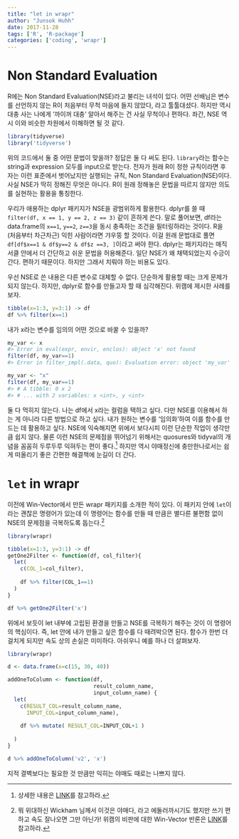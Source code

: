 ```yaml
---
title: "let in wrapr"
author: "Junsok Huhh"
date: 2017-11-28
tags: ['R', 'R-package']
categories: ['coding', 'wrapr'] 
---
```


# Non Standard Evaluation 

R에는 Non Standard Evaluation(NSE)라고 불리는 녀석이 있다. 어떤 선배님은 변수를 선언하지 않는 R이 처음부터 무척 마음에 들지 않았다, 라고 툴툴대셨다. 하지만 역시 대충 사는 나에게 '까이꺼 대충' 알아서 해주는 건 사실 무척이나 편하다. 좌간, NSE 역시 이와 비슷한 차원에서 이해하면 될 것 같다.  

```r
library(tidyverse)
library('tidyverse')
```

위의 코드에서 둘 중 어떤 문법이 맞을까? 정답은 둘 다 써도 된다. `library`라는 함수는 string과 expression 모두를 input으로 받는다. 전자가 원래 R이 정한 규칙이라면 후자는 이런 표준에서 벗어났지만 실행되는 규칙, Non Standard Evaluation(NSE)이다. 사실 NSE가 딱히 정해진 무엇은 아니다. R이 원래 정해놓은 문법을 따르지 않지만 의도를 실현하는 활용을 통칭한다. 

우리가 애용하는 dplyr 패키지가 NSE을 광범위하게 활용한다. dplyr를 쓸 때 `filter(df, x == 1, y == 2, z == 3)` 같이 흔하게 쓴다. 말로 풀어보면, df라는 data.frame의 `x==1`, `y==2`, `z==3`을 동시 충족하는 조건을 필터링하라는 것이다. R을 (처음부터 차근차근) 익힌 사람이라면 갸우뚱 할 것이다. 이걸 원래 문법대로 풀면 `df[df$x==1 & df$y==2 & df$z ==3, ]`이라고 써야 한다. dplyr는 패키지라는 매직서클 안에서 더 간단하고 쉬운 문법을 허용해준다. 일단 NSE가 왜 채택되었는지 수긍이 간다. 편하기 때문이다. 하지만 그래서 치뤄야 하는 비용도 있다.

우선 NSE로 쓴 내용은 다른 변수로 대체할 수 없다. 단순하게 활용할 때는 크게 문제가 되지 않는다. 하지만, dplyr로 함수를 만들고자 할 때 심각해진다. 위캠에 제시한 사례를 보자. 
  
```r
tibble(x=1:3, y=3:1) -> df 
df %>% filter(x==1)
```
  
내가 x라는 변수를 임의의 어떤 것으로 바꿀 수 있을까? 

```r
my_var <- x
#> Error in eval(expr, envir, enclos): object 'x' not found
filter(df, my_var==1)
#> Error in filter_impl(.data, quo): Evaluation error: object 'my_var' not found.
```

```r
my_var <- "x"
filter(df, my_var==1)
#> # A tibble: 0 x 2
#> # ... with 2 variables: x <int>, y <int>
```

둘 다 먹히지 않는다. 나는 df에서 x라는 컬럼을 택하고 싶다. 다만 NSE를 이용해서 하는 게 아니라 다른 방법으로 하고 싶다. 내가 원하는 변수를 '임의화'하여 이를 함수를 만드는 데 활용하고 싶다. NSE에 익숙해지면 위에서 보다시피 이런 단순한 작업이 생각만큼 쉽지 않다. 물론 이런 NSE의 문제점을 뛰어넘기 위해서는 quosures와 tidyval의 개념을 꼼꼼히 두루두루 익혀두는 편이 좋다.[^tidyval] 하지만 역시 야매정신에 충만한나로서는 쉽게 떠올리기 좋은 간편한 해결책에 눈길이 더 간다. 

[^tidyval]: 상세한 내용은 [LINK](http://dplyr.tidyverse.org/articles/programming.html)를 참고하라. 

# `let` in wrapr 

이전에 Win-Vector에서 만든 wrapr 패키지를 소개한 적이 있다. 이 패키지 안에 `let`이라는 괜찮은 명령어가 있는데 이 명령어는 함수를 만들 때 만큼은 별다른 불편함 없이 NSE의 문제점을 극복하도록 돕는다.[^critics]

[^critics]: 뭐 위대하신 Wickham 님께서 이것은 야매다, 라고 에둘러까시기도 했지만 쓰기 편하고 속도 잘나오면 그만 아닌가! 위캠의 비판에 대한 Win-Vector 반론은 [LINK](http://www.win-vector.com/blog/2017/06/in-defense-of-wraprlet/)를 참고하라. 

```r
library(wrapr)

tibble(x=1:3, y=3:1) -> df 
getOne2Filter <- function(df, col_filter){
  let(
    c(COL_1=col_filter), 
    
    df %>% filter(COL_1==1)
  )
}

df %>% getOne2Filter('x')
```

위에서 보듯이 let 내부에 고립된 환경을 만들고 NSE를 극복하기 해주는 것이 이 명령어의 핵심이다. 즉, let 안에 내가 만들고 싶은 함수를 다 때려박으면 된다. 함수가 한번 더 걸치게 되지만 속도 상의 손실은 미미하다. 아쉬우니 예를 하나 더 살펴보자. 

```r
library(wrapr)

d <- data.frame(x=c(15, 30, 40))

addOneToColumn <- function(df, 
                           result_column_name, 
                           input_column_name) {
  let(
    c(RESULT_COL=result_column_name,
      INPUT_COL=input_column_name),
    
    df %>% mutate( RESULT_COL=INPUT_COL+1 )
    
  )
}

d %>% addOneToColumn('v2', 'x')
```

지적 결벽보다는 필요한 것 만큼만 익히는 야매도 때로는 나쁘지 않다. 

<!----
### Resources 
http://dplyr.tidyverse.org/articles/programming.html 
http://www.win-vector.com/blog/2017/05/why-to-use-wraprlet/
http://www.win-vector.com/blog/2017/06/in-defense-of-wraprlet/
http://www.win-vector.com/blog/2017/06/wrapr-implementation-update/
####
---->